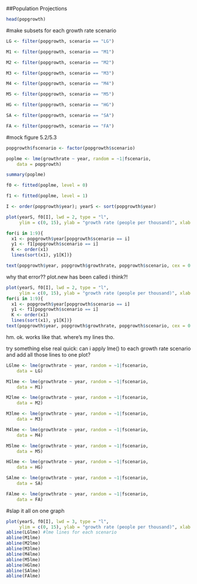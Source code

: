 ##Population Projections

```r
head(popgrowth)
```
#make subsets for each growth rate scenario
```r
LG <- filter(popgrowth, scenario == "LG")
```
```r
M1 <- filter(popgrowth, scenario == "M1")
```
```r
M2 <- filter(popgrowth, scenario == "M2")
```
```r
M3 <- filter(popgrowth, scenario == "M3")
```
```r
M4 <- filter(popgrowth, scenario == "M4")
```
```r
M5 <- filter(popgrowth, scenario == "M5")
```
```r
HG <- filter(popgrowth, scenario == "HG")
```
```r
SA <- filter(popgrowth, scenario == "SA")
```
```r
FA <- filter(popgrowth, scenario == "FA")
```

#mock figure 5.2/5.3
```r
popgrowth$fscenario <- factor(popgrowth$scenario)
```
```r
poplme <- lme(growthrate ~ year, random = ~1|fscenario,
    data = popgrowth)
```
```r
summary(poplme)
```
```r
f0 <- fitted(poplme, level = 0)
```
```r
f1 <- fitted(poplme, level = 1)
```
```r
I <- order(popgrowth$year); yearS <- sort(popgrowth$year)
```
```r
plot(yearS, f0[I], lwd = 2, type = "l",
     ylim = c(0, 15), ylab = "growth rate (people per thousand)", xlab = "year")
```
```r
for(i in 1:9){
  x1 <- popgrowth$year[popgrowth$scenario == i]
  y1 <- f1[popgrowth$scenario == i]
  K <- order(x1)
  lines(sort(x1), y1[K])}
```
```r
text(popgrowth$year, popgrowth$growthrate, popgrowth$scenario, cex = 0.7)
```
why that error?? plot.new has been called i think?!

```r
plot(yearS, f0[I], lwd = 2, type = "l",
     ylim = c(0, 15), ylab = "growth rate (people per thousand)", xlab = "year")
for(i in 1:9){
  x1 <- popgrowth$year[popgrowth$scenario == i]
  y1 <- f1[popgrowth$scenario == i]
  K <- order(x1)
  lines(sort(x1), y1[K])}
text(popgrowth$year, popgrowth$growthrate, popgrowth$scenario, cex = 0.7)
```
hm. ok. works like that. where's my lines tho.

try something else real quick: can i apply lme() to each growth rate scenario and add all those lines to one plot?
```r
LGlme <- lme(growthrate ~ year, random = ~1|fscenario,
    data = LG)
```
```r
M1lme <- lme(growthrate ~ year, random = ~1|fscenario,
    data = M1)
```
```r
M2lme <- lme(growthrate ~ year, random = ~1|fscenario,
    data = M2)
```
```r
M3lme <- lme(growthrate ~ year, random = ~1|fscenario,
    data = M3)
```
```r
M4lme <- lme(growthrate ~ year, random = ~1|fscenario,
    data = M4)
```
```r
M5lme <- lme(growthrate ~ year, random = ~1|fscenario,
    data = M5)
```
```r
HGlme <- lme(growthrate ~ year, random = ~1|fscenario,
    data = HG)
```
```r
SAlme <- lme(growthrate ~ year, random = ~1|fscenario,
    data = SA)
```
```r
FAlme <- lme(growthrate ~ year, random = ~1|fscenario,
    data = FA)
```

#slap it all on one graph
```r
plot(yearS, f0[I], lwd = 3, type = "l",
     ylim = c(0, 15), ylab = "growth rate (people per thousand)", xlab = "year") #gives the red dots
abline(LGlme) #lme lines for each scenario
abline(M1lme)
abline(M2lme)
abline(M3lme)
abline(M4lme)
abline(M5lme)
abline(HGlme)
abline(SAlme)
abline(FAlme)
```

